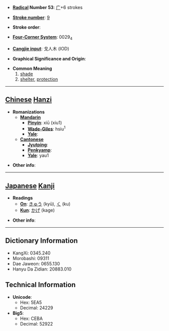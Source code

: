 * '''[[Wiktionary:Chinese radical index| Radical]] Number 53''': [[Wiktionary:Chinese radical index 广|广]]+6 strokes

* '''[[Wiktionary:Chinese total strokes index|Stroke number]]''': [[Wiktionary:Chinese total strokes index 9|9]]

* '''Stroke order''': 

* '''[[Wiktionary:Chinese four corner index|Four-Corner System]]''': 0029<sub>4</sub>

* '''[[Wiktionary:Chinese Cangjie index|Cangjie input]]''': 戈人木 (IOD)

* '''Graphical Significance and Origin''': 

* '''Common Meaning'''
*#[[shade]]
*# [[shelter]], [[protection]]


----

== [[Chinese]] [[Hanzi]] ==

* '''Romanizations'''
** '''[[Mandarin]]'''
*** '''[[Pinyin]]''': xiū (xiu1)
*** '''[[Wade-Giles]]''': hsiu<sup>1</sup>
*** '''[[Yale]]''': 
** '''[[Cantonese]]'''
*** '''[[Jyutping]]''':
*** '''[[Penkyamp]]''': 
*** '''[[Yale]]''': yau1

* '''Other info''': 

----

== [[Japanese]] [[Kanji]] ==

* '''Readings'''
** '''[[On]]''': [[きゅう]] (kyū), [[く]] (ku)
** '''[[Kun]]''': [[かげ]] (kage)

* '''Other info''':  

----

== Dictionary Information ==

* KangXi: 0345.240
* Morobashi: 09311
* Dae Jaweon: 0655.130
* Hanyu Da Zidian: 20883.010

== Technical Information ==

* '''Unicode''':
** Hex: 5EA5
** Decimal: 24229
* '''Big5''':
** Hex: CEBA
** Decimal: 52922